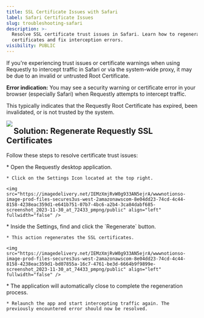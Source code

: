```yaml
---
title: SSL Certificate Issues with Safari
label: Safari Certificate Issues
slug: troubleshooting-safari
description: >-
  Resolve SSL certificate trust issues in Safari. Learn how to regenerate SSL
  certificates and fix interception errors.
visibility: PUBLIC
---
```

If you're experiencing trust issues or certificate warnings when using Requestly to intercept traffic in Safari or via the system-wide proxy, it may be due to an invalid or untrusted Root Certificate.

**Error indication:** You may see a security warning or certificate error in your browser (especially Safari) when Requestly attempts to intercept traffic.

This typically indicates that the Requestly Root Certificate has expired, been invalidated, or is not trusted by the system.

<img src="https://imagedelivery.net/IEMzXmjRvW0g933AN5ejrA/wwwnotionso-image-prod-files-secures3us-west-2amazonawscom-8e04dd23-74cd-4c44-8158-4238eac359d1-0a66faab-9671-4187-b55d-192c04226ed9-screenshot_2023-11-30_at_75745_pmpng/public" align="left" fullwidth="false" />

## Solution: Regenerate Requestly SSL Certificates

Follow these steps to resolve certificate trust issues:

<Steps>
  <Step title="Access Settings in Requestly:">
    * Open the Requestly desktop application.

    * Click on the Settings Icon located at the top right.

    <img src="https://imagedelivery.net/IEMzXmjRvW0g933AN5ejrA/wwwnotionso-image-prod-files-secures3us-west-2amazonawscom-8e04dd23-74cd-4c44-8158-4238eac359d1-e641b751-07b7-4bc6-a2b4-3ca84dabf685-screenshot_2023-11-30_at_72433_pmpng/public" align="left" fullwidth="false" />
  </Step>

  <Step title="Regenerate SSL Certificates">
    * Inside the Settings, find and click the `Regenerate` button.

    * This action regenerates the SSL certificates.

    <img src="https://imagedelivery.net/IEMzXmjRvW0g933AN5ejrA/wwwnotionso-image-prod-files-secures3us-west-2amazonawscom-8e04dd23-74cd-4c44-8158-4238eac359d1-bd07855a-16c7-4761-be3d-6664b9f9899e-screenshot_2023-11-30_at_74433_pmpng/public" align="left" fullwidth="false" />
  </Step>

  <Step title="Restart and Verify:">
    * The application will automatically close to complete the regeneration process.

    * Relaunch the app and start intercepting traffic again. The previously encountered error should now be resolved.
  </Step>
</Steps>
